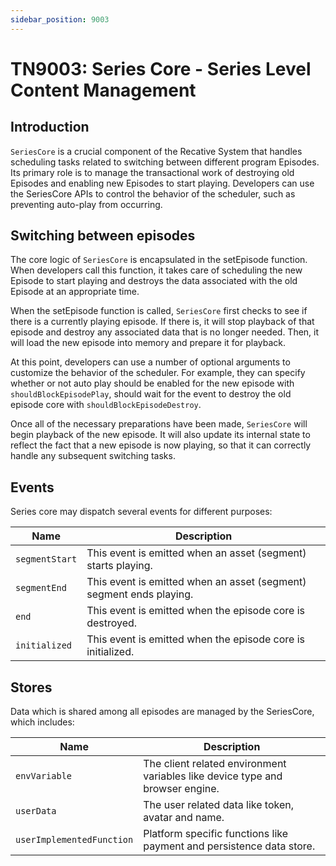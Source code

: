 ```yaml
---
sidebar_position: 9003
---
```


# TN9003: Series Core - Series Level Content Management

## Introduction

`SeriesCore` is a crucial component of the Recative System that handles
scheduling tasks related to switching between different program Episodes. Its
primary role is to manage the transactional work of destroying old Episodes and
enabling new Episodes to start playing. Developers can use the SeriesCore APIs
to control the behavior of the scheduler, such as preventing auto-play from
occurring.

## Switching between episodes

The core logic of `SeriesCore` is encapsulated in the setEpisode function. When
developers call this function, it takes care of scheduling the new Episode to
start playing and destroys the data associated with the old Episode at an
appropriate time.

When the setEpisode function is called, `SeriesCore` first checks to see if
there is a currently playing episode. If there is, it will stop playback of that
episode and destroy any associated data that is no longer needed. Then, it will
load the new episode into memory and prepare it for playback.

At this point, developers can use a number of optional arguments to customize
the behavior of the scheduler. For example, they can specify whether or not auto
play should be enabled for the new episode with `shouldBlockEpisodePlay`, should
wait for the event to destroy the old episode core with
`shouldBlockEpisodeDestroy`.

Once all of the necessary preparations have been made, `SeriesCore` will begin
playback of the new episode. It will also update its internal state to reflect
the fact that a new episode is now playing, so that it can correctly handle any
subsequent switching tasks.

## Events

Series core may dispatch several events for different purposes:

| Name           | Description                                                         |
| -------------- | ------------------------------------------------------------------- |
| `segmentStart` | This event is emitted when an asset (segment) starts playing.       |
| `segmentEnd`   | This event is emitted when an asset (segment) segment ends playing. |
| `end`          | This event is emitted when the episode core is destroyed.           |
| `initialized`  | This event is emitted when the episode core is initialized.         |

## Stores

Data which is shared among all episodes are managed by the SeriesCore, which
includes:

| Name                      | Description                                                                   |
| ------------------------- | ----------------------------------------------------------------------------- |
| `envVariable`             | The client related environment variables like device type and browser engine. |
| `userData`                | The user related data like token, avatar and name.                            |
| `userImplementedFunction` | Platform specific functions like payment and persistence data store.          |
